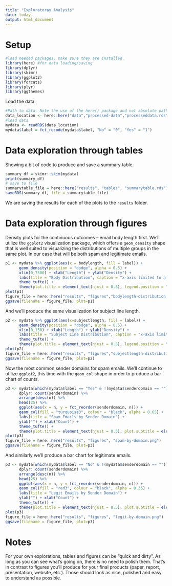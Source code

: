 ```yaml
---
title: "Exploratoray Analysis"
date: today
output: html_document
---
```


# Setup

```r
#load needed packages. make sure they are installed.
library(here) #for data loading/saving
library(dplyr)
library(skimr)
library(ggplot2)
library(forcats)
library(plyr)
library(ggthemes)
```


Load the data.

```r
#Path to data. Note the use of the here() package and not absolute paths
data_location <- here::here("data","processed-data","processeddata.rds")
#load data
mydata <- readRDS(data_location)
mydata$label = fct_recode(mydata$label, "No" = "0", "Yes" = "1")
```


# Data exploration through tables

Showing a bit of code to produce and save a summary table.


```r
summary_df = skimr::skim(mydata)
print(summary_df)
# save to file
summarytable_file = here::here("results", "tables", "summarytable.rds")
saveRDS(summary_df, file = summarytable_file)
```

We are saving the results for each of the plots to the `results` folder. 

# Data exploration through figures

Density plots for the continuous outcomes -- email body length first. We'll utilize the `ggplot2` visualization package, which offers a `geom_density` shape that is well suited to visualizing the distributions of multiple groups in the same plot. In our case that will be both spam and legitimate emails. 

```r
p1 <- mydata %>% ggplot(aes(x = bodylength, fill = label)) +
      geom_density(position = "dodge", alpha = 0.5) +
      xlim(0,7500) + xlab("Length") + ylab("Density") +
      labs(title = "Body Distribution", caption = "x-axis limited to a maximum of 7,500", fill = "Spam") +
      theme_tufte() +
      theme(plot.title = element_text(hjust = 0.5), legend.position = "bottom")
plot(p1)
figure_file = here::here("results", "figures","bodylength-distribution.png")
ggsave(filename = figure_file, plot=p1) 
```

And we'll produce the same visualization for subject line length.

```r
p2 <- mydata %>% ggplot(aes(x=subjectlength, fill = label)) +
      geom_density(position = "dodge", alpha = 0.5) +
      xlim(0,150) + xlab("Length") + ylab("Density") +
      labs(title = "Subject Line Distribution", caption = "x-axis limited to a maximum of 150", fill = "Spam") +
      theme_tufte() +
      theme(plot.title = element_text(hjust = 0.5), legend.position = "bottom")
plot(p2)
figure_file = here::here("results", "figures","subjectlength-distribution.png")
ggsave(filename = figure_file, plot=p2) 
```
Now the most common sender domains for spam emails. We'll continue to utilize `ggplot2`, this time with the `geom_col` shape in order to produce a bar chart of counts. 

```r
p3 <- mydata[which(mydata$label == "Yes" & !(mydata$senderdomain == "")),] %>%
      dplyr::count(senderdomain) %>%
      arrange(desc(n)) %>%
      head(25) %>%
      ggplot(aes(x = n, y = fct_reorder(senderdomain, n))) +
      geom_col(fill = "turquoise3", colour = "black", alpha = 0.65) +
      labs(title = "Spam Emails by Sender Domain") +
      ylab("") + xlab("Count") +
      theme_tufte() +
      theme(plot.title = element_text(hjust = 0.5), plot.subtitle = element_text(hjust = 0.5), legend.position = "none")
plot(p3)
figure_file = here::here("results", "figures", "spam-by-domain.png")
ggsave(filename = figure_file, plot=p3) 
```
And similarly we'll produce a bar chart for legitimate emails. 

```r
p3 <- mydata[which(mydata$label == "No" & !(mydata$senderdomain == "")),] %>%
      dplyr::count(senderdomain) %>%
      arrange(desc(n)) %>%
      head(25) %>%
      ggplot(aes(x = n, y = fct_reorder(senderdomain, n))) +
      geom_col(fill = "red3", colour = "black", alpha = 0.35) +
      labs(title = "Legit Emails by Sender Domain") +
      ylab("") + xlab("Count") +
      theme_tufte() +
      theme(plot.title = element_text(hjust = 0.5), plot.subtitle = element_text(hjust = 0.5), legend.position = "none")
plot(p3)
figure_file = here::here("results", "figures", "legit-by-domain.png")
ggsave(filename = figure_file, plot=p3) 
```

# Notes

For your own explorations, tables and figures can be "quick and dirty". As long as you can see what's going on, there is no need to polish them. That's in contrast to figures you'll produce for your final products (paper, report, presentation, website, etc.). Those should look as nice, polished and easy to understand as possible.


